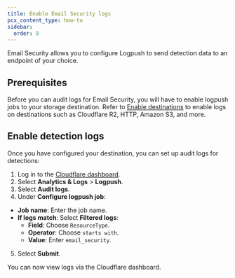 ```yaml
---
title: Enable Email Security logs
pcx_content_type: how-to
sidebar:
  order: 9
---
```


Email Security allows you to configure Logpush to send detection data to an endpoint of your choice.

## Prerequisites

Before you can audit logs for Email Security, you will have to enable logpush jobs to your storage destination. Refer to [Enable destinations](/logs/get-started/enable-destinations/) to enable logs on destinations such as Cloudflare R2, HTTP, Amazon S3, and more.

## Enable detection logs

Once you have configured your destination, you can set up audit logs for detections:

1. Log in to the [Cloudflare dashboard](https://dash.cloudflare.com/).
2. Select **Analytics & Logs** > **Logpush**.
3. Select **Audit logs**.
4. Under **Configure logpush job**: 
  - **Job name**: Enter the job name.
  - **If logs match**: Select **Filtered logs**:
    - **Field**: Choose `ResourceType`.
    - **Operator**: Choose `starts with`.
    - **Value**: Enter `email_security`.  
5. Select **Submit**.

You can now view logs via the Cloudflare dashboard.